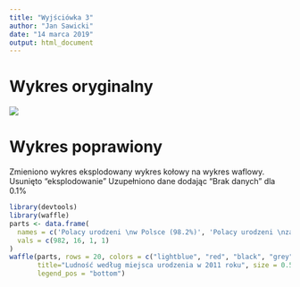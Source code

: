 ```yaml
---
title: "Wyjściówka 3"
author: "Jan Sawicki"
date: "14 marca 2019"
output: html_document
---
```


# Wykres oryginalny

![](./GUSChart.png)

# Wykres poprawiony

Zmieniono wykres eksplodowany wykres kołowy na wykres waflowy.
Usunięto "eksplodowanie"
Uzupełniono dane dodając "Brak danych" dla 0.1% 

```r
library(devtools)
library(waffle)
parts <- data.frame(
  names = c('Polacy urodzeni \nw Polsce (98.2%)', 'Polacy urodzeni \nza granicą (1.6%)', 'Cudzoziemcy urodzeni \nza granicą (0.1%)', 'Brak danych (0.1%)'), 
  vals = c(982, 16, 1, 1)
)
waffle(parts, rows = 20, colors = c("lightblue", "red", "black", "grey"),
       title="Ludność według miejsca urodzenia w 2011 roku", size = 0.5,
       legend_pos = "bottom")
```